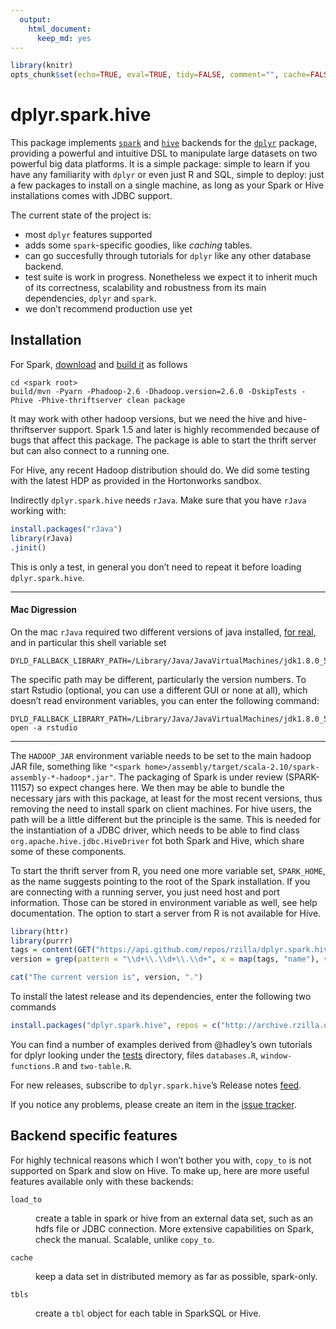 ```yaml
---
  output:
    html_document:
      keep_md: yes
---
```

```r
library(knitr)
opts_chunk$set(echo=TRUE, eval=TRUE, tidy=FALSE, comment="", cache=FALSE, error=TRUE)
```


# dplyr.spark.hive

This package implements [`spark`](http://spark.apache.org/) and [`hive`](http://hive.apache.org) backends for the [`dplyr`](http://github.com/hadley/dplyr) package, providing a powerful and intuitive DSL to manipulate large datasets on two powerful big data platforms. It is a simple package: simple to learn if you have any familiarity with `dplyr` or even just R and SQL, simple to deploy: just a few packages to install on a single machine, as long as your Spark or Hive installations comes with JDBC support.

The current state of the project is:

 - most `dplyr` features supported
 - adds some `spark`-specific goodies, like *caching* tables.
 - can go succesfully through tutorials for `dplyr` like any other database backend. 
 - test suite is work in progress. Nonetheless we expect it to inherit much of its correctness, scalability and robustness from its main dependencies, `dplyr` and `spark`.
 - we don't recommend production use yet

## Installation

For Spark, [download](https://spark.apache.org/downloads.html) and [build it](https://spark.apache.org/docs/latest/building-spark.html) as follows

```
cd <spark root>
build/mvn -Pyarn -Phadoop-2.6 -Dhadoop.version=2.6.0 -DskipTests -Phive -Phive-thriftserver clean package
```

It may work with other hadoop versions, but we need the hive and hive-thriftserver support. Spark 1.5 and later is highly recommended because of bugs that affect this package. The package is able to start the thrift server but can also connect to a running one.

For Hive, any recent Hadoop distribution should do. We did some testing with the latest HDP as provided in the Hortonworks sandbox.

Indirectly `dplyr.spark.hive` needs `rJava`. Make sure that you have `rJava` working with:

```r
install.packages("rJava")
library(rJava)
.jinit()
```

This is only a test, in general you don't need to repeat it before loading `dplyr.spark.hive`.

----------------

#### Mac Digression

On the mac `rJava` required two different versions of java installed, [for real](http://andrewgoldstone.com/blog/2015/02/03/rjava/), and in particular this shell variable set

```
DYLD_FALLBACK_LIBRARY_PATH=/Library/Java/JavaVirtualMachines/jdk1.8.0_51.jdk/Contents/Home/jre/lib/server/
```
The specific path may be different, particularly the version numbers. To start Rstudio (optional, you can use a different GUI or none at all), which doesn't read environment variables, you can enter the following command:
```
DYLD_FALLBACK_LIBRARY_PATH=/Library/Java/JavaVirtualMachines/jdk1.8.0_51.jdk/Contents/Home/jre/lib/server/ open -a rstudio
```

----------------


The `HADOOP_JAR` environment variable needs to be set to the main hadoop JAR file, something like `"<spark home>/assembly/target/scala-2.10/spark-assembly-*-hadoop*.jar"`. The packaging of Spark is under review (SPARK-11157) so expect changes here. We then may be able to bundle the necessary jars with this package, at least for the most recent versions, thus removing the need to install spark on client machines. For hive users, the path will be a little different but the principle is the same. This is needed for the instantiation of  a JDBC driver, which needs to be able to find class `org.apache.hive.jdbc.HiveDriver` fot both Spark and Hive, which share some of these components.

To start the thrift server from R, you need one more variable set, `SPARK_HOME`, as the name suggests pointing to the root of the Spark installation. If you are connecting with a running server, you just need host and port information. Those can be stored in environment variable as well, see help documentation. The option to start a server from R is not available for Hive.

```r
library(httr)
library(purrr)
tags = content(GET("https://api.github.com/repos/rzilla/dplyr.spark.hive/tags"))
version = grep(pattern = "\\d+\\.\\d+\\.\\d+", x = map(tags, "name"), value = TRUE)[[1]]
```

```r
cat("The current version is", version, ".")
```

To install the latest release and its dependencies, enter the following two commands

```r
install.packages("dplyr.spark.hive", repos = c("http://archive.rzilla.org", unlist(options("repos"))))
```

You can find a number of examples derived from @hadley's own tutorials for dplyr looking under the [tests](https://github.com/rzilla/dplyr.spark.hive/tree/master/pkg/tests) directory, files `databases.R`, `window-functions.R` and `two-table.R`.

For new releases, subscribe to `dplyr.spark.hive`'s Release notes [feed](https://github.com/rzilla/dplyr.spark.hive/releases.atom).

If you notice any problems, please create an item in the [issue tracker](http://github.com/rzilla/dplyr.spark.hive/issues).


## Backend specific features

For highly technical reasons which I won't bother you with, `copy_to` is not supported on Spark and slow on Hive. To make up, here are  more useful features available only with these backends:

`load_to`

:    create a table in spark or hive from an external data set, such as an hdfs file or JDBC connection. More extensive capabilities on Spark, check the manual. Scalable, unlike `copy_to`.

`cache`

:    keep a data set in distributed memory as far as possible, spark-only.

`tbls`

:    create a `tbl` object for each table in SparkSQL or Hive.


